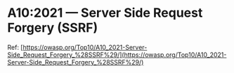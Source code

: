 # A10:2021 &mdash; Server Side Request Forgery (SSRF)

Ref: [https://owasp.org/Top10/A10_2021-Server-Side_Request_Forgery_%28SSRF%29/](https://owasp.org/Top10/A10_2021-Server-Side_Request_Forgery_%28SSRF%29/)